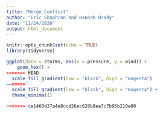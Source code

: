 ```yaml
---
title: "Merge Conflict"
author: "Eric Shaphran and Hannah Brady"
date: "11/24/2020"
output: html_document
---
```


```r
knitr::opts_chunk$set(echo = TRUE)
library(tidyverse)
```

```r
ggplot(data = storms, aes(x = pressure, y = wind)) +
	geom_hex() +
<<<<<<< HEAD
  scale_fill_gradient(low = "black", high = "magenta")
=======
  scale_fill_gradient(low = "black", high = "magenta") +
  theme_minimal()

>>>>>>> ce1460d37a4e8ccd26ec628b8ea7c7b96b210e80
```

